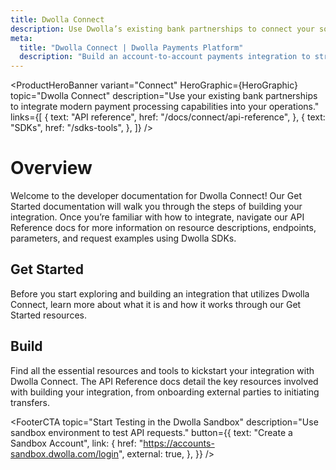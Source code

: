 ```yaml
---
title: Dwolla Connect
description: Use Dwolla’s existing bank partnerships to connect your software to the banking infrastructure.
meta:
  title: "Dwolla Connect | Dwolla Payments Platform"
  description: "Build an account-to-account payments integration to streamline your business payments and improve your bottom line."
---
```



<ProductHeroBanner
  variant="Connect"
  HeroGraphic={HeroGraphic}
  topic="Dwolla Connect"
  description="Use your existing bank partnerships to integrate modern payment processing capabilities into your operations."
  links={[
    {
      text: "API reference",
      href: "/docs/connect/api-reference",
    },
    {
      text: "SDKs",
      href: "/sdks-tools",
    },
  ]}
/>

# Overview

Welcome to the developer documentation for Dwolla Connect! Our Get Started documentation will walk you through the steps of building your integration. Once you’re familiar with how to integrate, navigate our API Reference docs for more information on resource descriptions, endpoints, parameters, and request examples using Dwolla SDKs.

## Get Started

Before you start exploring and building an integration that utilizes Dwolla Connect, learn more about what it is and how it works through our Get Started resources.

<CardGrid maxColumns="2">
  <Card
    topic="What is Dwolla Connect?"
    description="Learn about Dwolla Connect’s robust features and how it simplifies creating seamless and secure account-to-account payments for businesses and developers."
    links={[
      {
        text: "Read Docs",
        href: "/docs/connect/what-is-dwolla-connect",
        external: false,
      },
    ]}
  />
  <Card
    topic="Planning Your Integration"
    description="Understanding the steps for a Dwolla Connect integration and for taking your integration live."
    links={[
      {
        text: "Read Docs",
        href: "/docs/connect/planning-your-integration",
        external: false,
      },
    ]}
  />
</CardGrid>

## Build

Find all the essential resources and tools to kickstart your integration with Dwolla Connect. The API Reference docs detail the key resources involved with building your integration, from onboarding external parties to initiating transfers.

<CardGrid maxColumns="2">
  <Card
    topic="API Reference"
    description="The API Reference provides detailed information about Dwolla Connect’s API functionality. Includes resource descriptions, endpoints, schemas, and error codes."
    links={[
      {
        text: "Read Docs",
        href: "/docs/connect/api-reference",
        external: false,
      },
    ]}
  />
  <Card
    topic="Postman Collection"
    description="Postman is a powerful tool that can be used to get started with API development and testing. Import the Dwolla Connect collection to get started with making API requests."
    links={[
      {
        text: "View Collection",
        href: "https://www.postman.com/dwolladev/workspace/dwolla/collection/5009345-52001489-7e46-4576-b76c-f7e581cdac15",
        external: true,
      },
    ]}
  />
</CardGrid>

<FooterCTA
  topic="Start Testing in the Dwolla Sandbox"
  description="Use sandbox environment to test API requests."
  button={{
    text: "Create a Sandbox Account",
    link: {
      href: "https://accounts-sandbox.dwolla.com/login",
      external: true,
    },
  }}
/>
